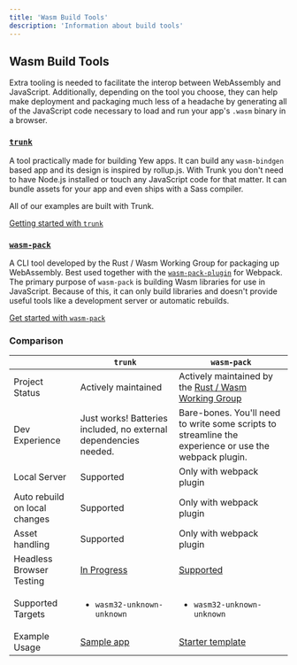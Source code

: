 ```yaml
---
title: 'Wasm Build Tools'
description: 'Information about build tools'
---
```


## **Wasm Build Tools**

Extra tooling is needed to facilitate the interop between WebAssembly and JavaScript. Additionally,
depending on the tool you choose, they can help make deployment and packaging much less of a
headache by generating all of the JavaScript code necessary to load and run your app's `.wasm`
binary in a browser.

### [**`trunk`**](https://github.com/thedodd/trunk/)

A tool practically made for building Yew apps.
It can build any `wasm-bindgen` based app and its design is inspired by rollup.js.
With Trunk you don't need to have Node.js installed or touch any JavaScript code for that matter.
It can bundle assets for your app and even ships with a Sass compiler.

All of our examples are built with Trunk.

[Getting started with `trunk`](../getting-started/project-setup/using-trunk.mdx)

### [**`wasm-pack`**](https://rustwasm.github.io/docs/wasm-pack/)

A CLI tool developed by the Rust / Wasm Working Group for packaging up WebAssembly. Best used
together with the [`wasm-pack-plugin`](https://github.com/wasm-tool/wasm-pack-plugin) for Webpack.
The primary purpose of `wasm-pack` is building Wasm libraries for use in JavaScript.
Because of this, it can only build libraries and doesn't provide useful tools like a development server or automatic rebuilds.

[Get started with `wasm-pack`](../getting-started/project-setup/using-wasm-pack.mdx)

### Comparison

|                               | `trunk`                                                          | `wasm-pack`                                                                                           |
| ----------------------------- | ---------------------------------------------------------------- | ----------------------------------------------------------------------------------------------------- |
| Project Status                | Actively maintained                                              | Actively maintained by the [Rust / Wasm Working Group](https://rustwasm.github.io)                    |
| Dev Experience                | Just works! Batteries included, no external dependencies needed. | Bare-bones. You'll need to write some scripts to streamline the experience or use the webpack plugin. |
| Local Server                  | Supported                                                        | Only with webpack plugin                                                                              |
| Auto rebuild on local changes | Supported                                                        | Only with webpack plugin                                                                              |
| Asset handling                | Supported                                                        | Only with webpack plugin                                                                              |
| Headless Browser Testing      | [In Progress](https://github.com/thedodd/trunk/issues/20)        | [Supported](https://rustwasm.github.io/wasm-pack/book/commands/test.html)                             |
| Supported Targets             | <ul><li><code>wasm32-unknown-unknown</code></li></ul>            | <ul><li><code>wasm32-unknown-unknown</code></li></ul>                                                 |
| Example Usage                 | [Sample app](./../getting-started/build-a-sample-app.mdx)        | [Starter template](https://github.com/yewstack/yew-wasm-pack-minimal)                                 |
